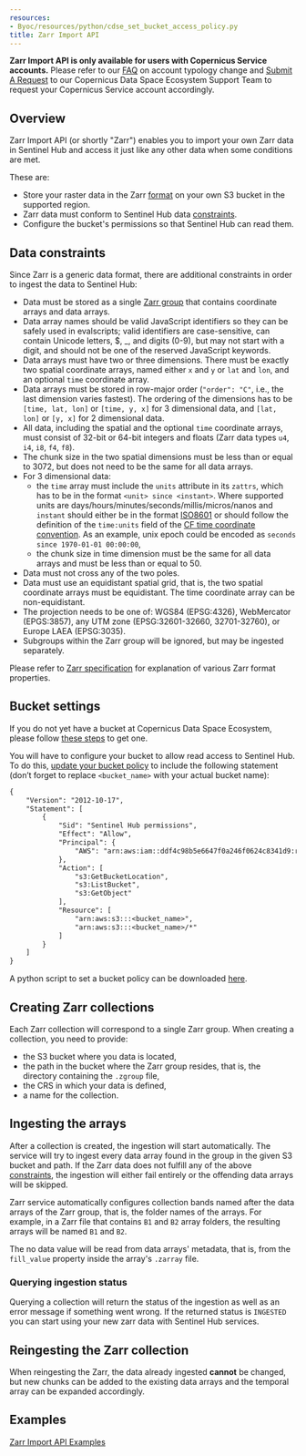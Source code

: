 ```yaml
---
resources:
- Byoc/resources/python/cdse_set_bucket_access_policy.py
title: Zarr Import API
---
```


**Zarr Import API is only available for users with Copernicus Service
accounts.** Please refer to our [FAQ](/FAQ.qmd) on account typology
change and [Submit A
Request](https://helpcenter.dataspace.copernicus.eu/hc/en-gb/requests/new){target="_blank"}
to our Copernicus Data Space Ecosystem Support Team to request your
Copernicus Service account accordingly.

## Overview

Zarr Import API (or shortly \"Zarr\") enables you to import your own
Zarr data in Sentinel Hub and access it just like any other data when
some conditions are met.

These are:

-   Store your raster data in the Zarr
    [format](https://zarr.readthedocs.io/en/stable/spec/v2.html){target="_blank"}
    on your own S3 bucket in the supported region.
-   Zarr data must conform to Sentinel Hub data
    [constraints](#data-constraints).
-   Configure the bucket\'s permissions so that Sentinel Hub can read
    them.

## Data constraints

Since Zarr is a generic data format, there are additional constraints in
order to ingest the data to Sentinel Hub:

-   Data must be stored as a single [Zarr
    group](https://zarr.readthedocs.io/en/stable/spec/v2.html#groups){target="_blank"}
    that contains coordinate arrays and data arrays.
-   Data array names should be valid JavaScript identifiers so they can
    be safely used in evalscripts; valid identifiers are case-sensitive,
    can contain Unicode letters, \$, \_, and digits (0-9), but may not
    start with a digit, and should not be one of the reserved JavaScript
    keywords.
-   Data arrays must have two or three dimensions. There must be exactly
    two spatial coordinate arrays, named either `x` and `y` or `lat` and
    `lon`, and an optional `time` coordinate array.
-   Data arrays must be stored in row-major order (`"order": "C"`, i.e.,
    the last dimension varies fastest). The ordering of the dimensions
    has to be `[time, lat, lon]` or `[time, y, x]` for 3 dimensional
    data, and `[lat, lon]` or `[y, x]` for 2 dimensional data.
-   All data, including the spatial and the optional `time` coordinate
    arrays, must consist of 32-bit or 64-bit integers and floats (Zarr
    data types `u4`, `i4`, `i8`, `f4`, `f8`).
-   The chunk size in the two spatial dimensions must be less than or
    equal to 3072, but does not need to be the same for all data arrays.
-   For 3 dimensional data:
    -   the `time` array must include the `units` attribute in its
        `zattrs`, which has to be in the format
        `<unit> since <instant>`. Where supported units are
        days/hours/minutes/seconds/millis/micros/nanos and `instant`
        should either be in the format
        [ISO8601](https://en.wikipedia.org/wiki/ISO_8601){target="_blank"}
        or should follow the definition of the `time:units` field of the
        [CF time coordinate
        convention](https://cfconventions.org/Data/cf-conventions/cf-conventions-1.7/build/ch04s04.html){target="_blank"}.
        As an example, unix epoch could be encoded as
        `seconds since 1970-01-01 00:00:00`,
    -   the chunk size in time dimension must be the same for all data
        arrays and must be less than or equal to 50.
-   Data must not cross any of the two poles.
-   Data must use an equidistant spatial grid, that is, the two spatial
    coordinate arrays must be equidistant. The time coordinate array can
    be non-equidistant.
-   The projection needs to be one of: WGS84 (EPSG:4326), WebMercator
    (EPGS:3857), any UTM zone (EPSG:32601-32660, 32701-32760), or Europe
    LAEA (EPSG:3035).
-   Subgroups within the Zarr group will be ignored, but may be ingested
    separately.

Please refer to [Zarr
specification](https://zarr.readthedocs.io/en/stable/spec/v2.html){target="_blank"}
for explanation of various Zarr format properties.

## Bucket settings

If you do not yet have a bucket at Copernicus Data Space Ecosystem,
please follow [these
steps](https://creodias.docs.cloudferro.com/en/latest/s3/Create-S3-bucket-and-use-it-in-Sentinel-Hub-requests.html){target="_blank"}
to get one.

You will have to configure your bucket to allow read access to Sentinel
Hub. To do this, [update your bucket
policy](https://creodias.docs.cloudferro.com/en/latest/s3/Bucket-sharing-using-s3-bucket-policy-on-Creodias.html#setting-a-policy-on-the-bucket){target="_blank"}
to include the following statement (don't forget to replace
`<bucket_name>` with your actual bucket name):

``` default
{
    "Version": "2012-10-17",
    "Statement": [
        {
            "Sid": "Sentinel Hub permissions",
            "Effect": "Allow",
            "Principal": {
                "AWS": "arn:aws:iam::ddf4c98b5e6647f0a246f0624c8341d9:root"
            },
            "Action": [
                "s3:GetBucketLocation",
                "s3:ListBucket",
                "s3:GetObject"
            ],
            "Resource": [
                "arn:aws:s3:::<bucket_name>",
                "arn:aws:s3:::<bucket_name>/*"
            ]
        }
    ]
}
```

A python script to set a bucket policy can be downloaded
[here](/APIs/SentinelHub/Byoc/resources/python/cdse_set_bucket_access_policy.py).

## Creating Zarr collections

Each Zarr collection will correspond to a single Zarr group. When
creating a collection, you need to provide:

-   the S3 bucket where you data is located,
-   the path in the bucket where the Zarr group resides, that is, the
    directory containing the `.zgroup` file,
-   the CRS in which your data is defined,
-   a name for the collection.

## Ingesting the arrays

After a collection is created, the ingestion will start automatically.
The service will try to ingest every data array found in the group in
the given S3 bucket and path. If the Zarr data does not fulfill any of
the above [constraints](#data-constraints), the ingestion will either
fail entirely or the offending data arrays will be skipped.

Zarr service automatically configures collection bands named after the
data arrays of the Zarr group, that is, the folder names of the arrays.
For example, in a Zarr file that contains `B1` and `B2` array folders,
the resulting arrays will be named `B1` and `B2`.

The no data value will be read from data arrays\' metadata, that is,
from the `fill_value` property inside the array\'s `.zarray` file.

### Querying ingestion status

Querying a collection will return the status of the ingestion as well as
an error message if something went wrong. If the returned status is
`INGESTED` you can start using your new zarr data with Sentinel Hub
services.

## Reingesting the Zarr collection

When reingesting the Zarr, the data already ingested **cannot** be
changed, but new chunks can be added to the existing data arrays and the
temporal array can be expanded accordingly.

## Examples

[Zarr Import API Examples](/APIs/SentinelHub/Zarr/Examples.qmd)
